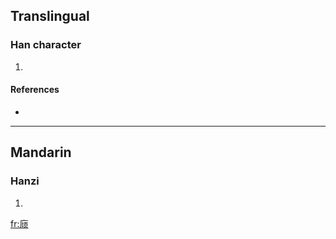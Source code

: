 {{see|廎}}
==Translingual==

===Han character===
{{Han char|rn=53|rad=广|as=08|sn=11|four=|canj=戈心一人 (IPMO)}}

# {{defn|Han|sort=广08}}

====References====
* {{Han ref|kx=0348.081|hdz=20889.130|uh=5EBC|ud=24252}}

----

==Mandarin==

===Hanzi===
{{cmn-hanzi|pin=[[cè]] ([[ce4]]), [[qǐng]] ([[qing3]])|wg=ts'e<sup>4</sup>, ch'ing<sup>3</sup>}}

# {{defn|Mandarin}}

[[fr:庼]]